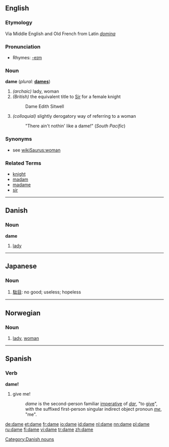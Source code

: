 {{See|Dame}}
==English==

===Etymology===
Via Middle English and Old French from Latin ''[[domina]]''

===Pronunciation===
*Rhymes: [[Rhymes:English:-eɪm|-eɪm]]

===Noun===
'''dame'''  (''plural:'' '''[[dames]]''')

# ''(archaic)'' lady, woman
# ''(British)'' the equivalent title to [[Sir]] for a female knight
#:  Dame Edith Sitwell
# ''(colloquial)'' slightly derogatory way of referring to a woman
#: "There ain't nothin' like a dame!" (''South Pacific'')

===Synonyms===
* see [[wikiSaurus:woman]]

===Related Terms===
*[[knight]]
*[[madam]]
*[[madame]]
*[[sir]]

----

==Danish==
===Noun===
'''dame'''

# [[lady]]

[[Category:Danish nouns]]

----



==Japanese==
{{see|damena}}
===Noun===
{{ja-noun|r|hira=だめ}}
# [[駄目]]: no good; useless; hopeless

----

==Norwegian==
===Noun===
{{no-noun-c|dam}}
#[[lady]], [[woman]]

----

==Spanish==
===Verb===
'''dame!'''

# give me!
#: ''dame'' is the second-person familiar [[imperative]] of ''[[dar]]'', "to [[give]]", with the suffixed first-person singular indirect object pronoun ''[[me]]'', "me".

[[de:dame]]
[[et:dame]]
[[fr:dame]]
[[io:dame]]
[[id:dame]]
[[nl:dame]]
[[nn:dame]]
[[pl:dame]]
[[ru:dame]]
[[fi:dame]]
[[vi:dame]]
[[tr:dame]]
[[zh:dame]]